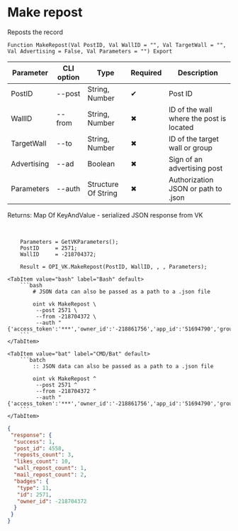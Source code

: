 ﻿---
sidebar_position: 2
description: Make repost and other functions to work with VK in the Open Integration Package, a free open-source integration library for 1C:Enterprise 8, OneScript and CLI
keywords: [1C, 1С, 1С:Enterprise, 1С:Enterprise 8.3, API, Integration, Services, Exchange, OneScript, CLI, VK]
---


# Make repost
 Reposts the record



`Function MakeRepost(Val PostID, Val WallID = "", Val TargetWall = "", Val Advertising = False, Val Parameters = "") Export`

  | Parameter | CLI option | Type | Required | Description |
  |-|-|-|-|-|
  | PostID | --post | String, Number | &#x2714; | Post ID |
  | WallID | --from | String, Number | &#x2716; | ID of the wall where the post is located |
  | TargetWall | --to | String, Number | &#x2716; | ID of the target wall or group |
  | Advertising | --ad | Boolean | &#x2716; | Sign of an advertising post |
  | Parameters | --auth | Structure Of String | &#x2716; | Authorization JSON or path to .json |

  
  Returns:  Map Of KeyAndValue - serialized JSON response from VK

<br/>




```bsl title="1C:Enterprise/OneScript code example"
    Parameters = GetVKParameters();
    PostID     = 2571;
    WallID     = -218704372;

    Result = OPI_VK.MakeRepost(PostID, WallID, , , Parameters);
```
 

 <Tabs>
  
    <TabItem value="bash" label="Bash" default>
        ```bash
            # JSON data can also be passed as a path to a .json file
            
            oint vk MakeRepost \
             --post 2571 \
             --from -218704372 \
             --auth "{'access_token':'***','owner_id':'-218861756','app_id':'51694790','group_id':'218861756'}"
        ```
    </TabItem>
  
    <TabItem value="bat" label="CMD/Bat" default>
        ```batch
            :: JSON data can also be passed as a path to a .json file
            
            oint vk MakeRepost ^
             --post 2571 ^
             --from -218704372 ^
             --auth "{'access_token':'***','owner_id':'-218861756','app_id':'51694790','group_id':'218861756'}"
        ```
    </TabItem>
</Tabs>


```json title="Result"
{
 "response": {
  "success": 1,
  "post_id": 4558,
  "reposts_count": 3,
  "likes_count": 10,
  "wall_repost_count": 1,
  "mail_repost_count": 2,
  "badges": {
   "type": 11,
   "id": 2571,
   "owner_id": -218704372
  }
 }
}
```
